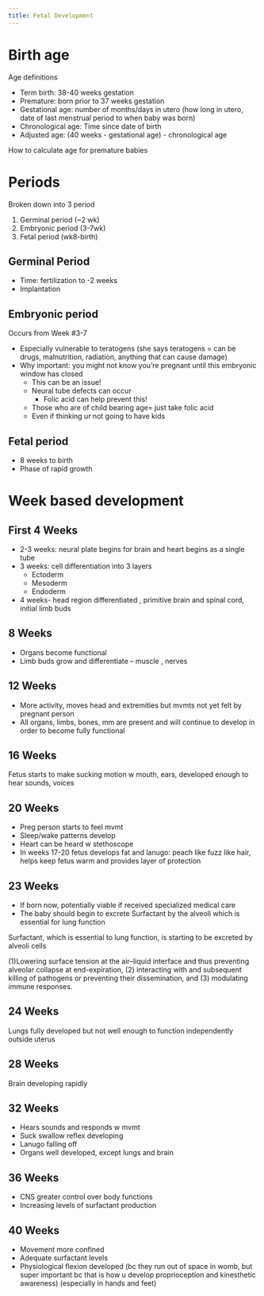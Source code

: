 ```yaml
---
title: Fetal Development
---
```


# Birth age

Age definitions 

- Term birth: 38-40 weeks gestation
- Premature: born prior to 37 weeks gestation
- Gestational age: number of months/days in utero (how long in utero, date of last menstrual period to when baby was born) 
- Chronological age: Time since date of birth
- Adjusted age: (40 weeks - gestational age) - chronological age

How to calculate age for premature babies

<!--
```
1.  Determine Chronological age

- Baby is currently 13 weeks (3 months 1 week) old
- Chronological age : 13 weeks

2. Determine amount of prematurity

- Baby born at 34 weeks gestation

$ (Full Gestation - Actual gestation) = Amount premature $


3. Calculate adjusted age
$ Chronological age - (amount Premature) = Adjusted age $
$ 13 Weeks - (40wk - 34 wk) = 7wks $

```
-->

# Periods

Broken down into 3 period

1. Germinal period (~2 wk)
1. Embryonic period (3-7wk)
1. Fetal period (wk8-birth)

## Germinal Period

- Time: fertilization to -2 weeks 
- Implantation


## Embryonic period

Occurs from Week #3-7

:::{.callout-caution collapse="false"}
- Especially vulnerable to teratogens (she says teratogens = can be drugs, malnutrition, radiation, anything that can cause damage)
- Why important:  you might not know you're pregnant until this embryonic window has closed
    - This can be an issue! 
    - Neural tube defects can occur
        - Folic acid can help prevent this!
    - Those who are of child bearing age= just take folic acid
    - Even if thinking ur not going to have kids
:::


## Fetal period

- 8 weeks to birth
- Phase of rapid growth


# Week based development

## First 4 Weeks

- 2-3 weeks: neural plate begins for brain and heart begins as a single tube
- 3 weeks: cell differentiation into 3 layers
    - Ectoderm
    - Mesoderm
    - Endoderm
- 4 weeks- head region differentiated , primitive brain and spinal cord, initial limb buds


## 8 Weeks

- Organs become functional
- Limb buds grow and differentiate – muscle , nerves


## 12 Weeks

- More activity, moves head and extremities but mvmts not yet felt by pregnant person
- All organs, limbs, bones, mm are present and will continue to develop in order to become fully functional

## 16 Weeks

Fetus starts to make sucking motion w mouth, ears, developed enough to hear sounds, voices

## 20 Weeks

- Preg person starts to feel mvmt
- Sleep/wake patterns develop
- Heart can be heard w stethoscope
- In weeks 17-20 fetus develops fat and lanugo: peach like fuzz like hair, helps keep fetus warm and provides layer of protection


## 23 Weeks

- If born now, potentially viable if received specialized medical care
- The baby should begin to excrete Surfactant by the alveoli which is essential for lung function

:::{.callout-note collapse="true" title="Surfactant information"}
Surfactant, which is essential to lung function, is starting to be excreted by alveoli cells 

(1)Lowering surface tension at the air–liquid interface and thus preventing alveolar collapse at end-expiration, (2) interacting with and subsequent killing of pathogens or preventing their dissemination, and (3) modulating immune responses.
:::

## 24 Weeks

Lungs fully developed but not well enough to function independently outside uterus

## 28 Weeks
Brain developing rapidly

## 32 Weeks

- Hears sounds and responds w mvmt
- Suck swallow reflex developing
- Lanugo falling off
- Organs well developed, except lungs and brain


## 36 Weeks

- CNS greater control over body functions
- Increasing levels of surfactant production


## 40 Weeks

- Movement more confined
- Adequate surfactant levels
- Physiological flexion developed (bc they run out of space in womb, but super important bc that is how u develop proprioception and kinesthetic awareness) (especially in hands and feet) 
